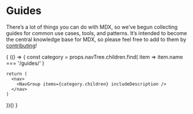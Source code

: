 
# Guides

There’s a lot of things you can do with MDX, so we’ve begun collecting guides
for common use cases, tools, and patterns.
It’s intended to become the central knowledge base for MDX, so please feel free
to add to them by [contributing](/contributing)!

{
  (() => {
    const category = props.navTree.children.find(
      item => item.name === '/guides/'
    )

    return (
      <nav>
        <NavGroup items={category.children} includeDescription />
      </nav>
    )
  })()
}
